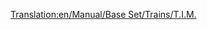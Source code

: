 [[Translation:en/Manual/Base Set/Trains/T.I.M.]]
{{nl/Manual/Base Set/Trains/Treinen|Naam=T.I.M.
|Afbeelding=[[File:en/Manual/Base Set/Trains/Tim.png]]
|Kosten=£46,875 ($93.750)
|Snelheid=241 km/h (150 mph)
|Gewicht=90 t
|Kracht=7,000 hp (5.220 kW)
|Onderhoudskosten=£3,374 ($6.748)
|Ontworpen=1984
|Levensduur=25
|Capaciteit=n.v.t.
|Omschrijving=Dit is een tweedelige locomotief, en kan tot 64 km/h sneller dan de vorige beste elektrische trein, de [[nl/Manual/Base Set/Trains/SH "40"|SH "40"]]. Er is nog één snellere elektrische locomotief beschikbaar, de [[nl/Manual/Base Set/Trains/AsiaStar|AsiaStar]].
|Real-life=Dit is de Transport Tycoon vergelijking van een vroege model van de Franse [https://www.wikipedia.org/wiki/TGV TGV] (Train à Grande Vitesse).
}}
